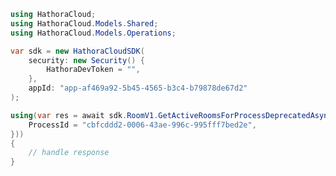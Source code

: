 ```csharp GetActiveRoomsForProcessDeprecated.cs
using HathoraCloud;
using HathoraCloud.Models.Shared;
using HathoraCloud.Models.Operations;

var sdk = new HathoraCloudSDK(
    security: new Security() {
        HathoraDevToken = "",
    },
    appId: "app-af469a92-5b45-4565-b3c4-b79878de67d2"
);

using(var res = await sdk.RoomV1.GetActiveRoomsForProcessDeprecatedAsync(new GetActiveRoomsForProcessDeprecatedRequest() {
    ProcessId = "cbfcddd2-0006-43ae-996c-995fff7bed2e",
}))
{
    // handle response
}
```
